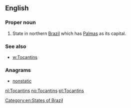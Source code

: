 ==English==

===Proper noun===
{{en-proper noun}}

# State in northern [[Brazil]] which has [[Palmas]] as its capital.

===See also===
* [[w:Tocantins]]

===Anagrams===
* [[nonstatic#English|nonstatic]]


[[Category:en:States of Brazil]]

[[nl:Tocantins]]
[[no:Tocantins]]
[[pt:Tocantins]]